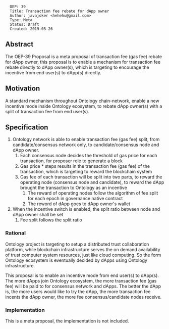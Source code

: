 <pre>
  OEP: 39
  Title: Transaction fee rebate for dApp owner
  Author: javajoker <hehehu@gmail.com>
  Type: Meta
  Status: Draft
  Created: 2019-05-26
</pre>

==Abstract==

The OEP-39 Proposal is a meta proposal of transaction fee (gas fee) rebate for dApp owner, this proposal is to enable a mechanism for transaction fee rebate directly to dApp owner(s), which is targeting to encourage the incentive from end user(s) to dApp(s) directly.

==Motivation==

A standard mechanism throughout Ontology chain-network, enable a new incentive mode inside Ontology ecosystem, to rebate dApp owner(s) with a split of transaction fee from end user(s).

==Specification==

# Ontology network is able to enable transaction fee (gas fee) split, from candidate/consensus network only, to candidate/consensus node and dApp owner.
## Each consensus node decides the threshold of gas price for each transaction, for proposer role to generate a block
## Gas price * steps results in the transaction fee (gas fee) of the transaction, which is targeting to reward the blockchain system
## Gas fee of each transaction will be split into two parts, to reward the operating node (consensus node and candidate), to reward the dApp brought the transaction to Ontology as an incentive
### The reward of operating nodes follow the algorithm of fee split for each epoch in governance native contract
### The reword of dApp goes to dApp owner's wallet
# When the incentive switch is enabled, the split ratio between node and dApp owner shall be set
## Fee split follows the split ratio

===Rational===

Ontology project is targeting to setup a distributed trust collaboration platform, while blockchain infrastructure serves the on demand availability of trust computer system resources, just like cloud computing. So the form Ontology ecosystem is eventually decided by dApps using Ontology infrastructure. 

This proposal is to enable an incentive mode from end user(s) to dApp(s). The more dApps join Ontology ecosystem, the more transaction fee (gas fee) will be paid to for consensus network and dApps. The better the dApp is, the more users would like to try the dApp, the more transaction fee incents the dApp owner, the more fee consensus/candidate nodes receive.

===Implementation===

This is a meta proposal, the implementation is not included.
